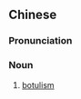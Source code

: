 {{also|肉毒杆菌中毒}}
==Chinese==
{{zh-forms|s=肉毒杆菌中毒|type=1122}}

===Pronunciation===
{{zh-pron
|m=ròudúgǎn菌 zhòngdú
|c=juk6 duk6 gon2 kwan2 zung3 duk6
|cat=n
}}

===Noun===
{{zh-noun}}

# [[botulism]]